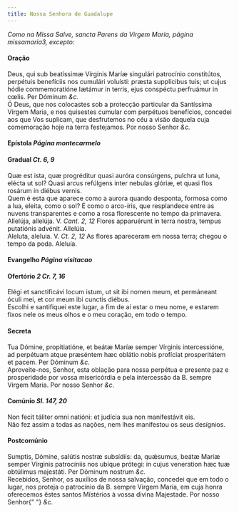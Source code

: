 ```yaml
---
title: Nossa Senhora de Guadalupe
---
```


<em>
  Como na Missa Salve, sancta Parens da Virgem Maria, página missamaria3,
  excepto:
</em>

<h4 class="text-center">Oração</h4>
<div class="grid grid-cols-2 gap-5">
  <div class="col-6 dropcaps text-justify">
    Deus, qui sub beatíssimæ Vírginis Maríæ singulári patrocínio constitútos,
    perpétuis benefíciis nos cumulári voluísti: præsta supplícibus tuis; ut
    cujus hódie commemoratióne lætámur in terris, ejus conspéctu perfruámur in
    cœlis. Per Dóminum <em>&c.</em>
  </div>
  <div class="col-6 dropcaps text-justify">
    Ó Deus, que nos colocastes sob a protecção particular da Santíssima Virgem
    Maria, e nos quisestes cumular com perpétuos benefícios, concedei aos que
    Vos suplicam, que desfrutemos no céu a visão daquela cuja comemoração hoje
    na terra festejamos. Por nosso Senhor <em>&c.</em>
  </div>
</div>

<h4 class="text-center">
  Epístola <em>Página montecarmelo</em>
</h4>

<h4 class="text-center">
  Gradual <em>Ct. 6, 9</em>
</h4>
<div class="grid grid-cols-2 gap-5">
  <div class="col-6 dropcaps text-justify">
    Quæ est ista, quæ progréditur quasi auróra consúrgens, pulchra ut luna,
    elécta ut sol? Quasi arcus refúlgens inter nebulas glóriæ, et quasi flos
    rosárum in diébus vernis.
  </div>
  <div class="col-6 dropcaps text-justify">
    Quem é esta que aparece como a aurora quando desponta, formosa como a lua,
    eleita, como o sol? É como o arco-íris, que resplandece entre as nuvens
    transparentes e como a rosa florescente no tempo da primavera.
  </div>
  <div class="col-6 text-justify">
    Allelúja, allelúja. V. <em>Cant. 2, 12</em> Flores apparuérunt in terra
    nostra, tempus putatiónis advénit. Allelúia.
  </div>
  <div class="col-6 text-justify">
    Aleluta, aleluia. V. <em>Ct. 2, 12</em> As flores apareceram em nossa terra;
    chegou o tempo da poda. Aleluía.
  </div>
</div>

<h4 class="text-center">
  Evangelho <em>Página visitacao</em>
</h4>

<h4 class="text-center">
  Ofertório <em>2 Cr. 7, 16</em>
</h4>
<div class="grid grid-cols-2 gap-5">
  <div class="col-6 dropcaps text-justify">
    Elégi et sanctificávi locum istum, ut sit ibi nomen meum, et permáneant
    óculi mei, et cor meum ibi cunctis diébus.
  </div>
  <div class="col-6 dropcaps text-justify">
    Escolhi e santifiquei este lugar, a fim de aí estar o meu nome, e estarem
    fixos nele os meus olhos e o meu coração, em todo o tempo.
  </div>
</div>

<h4 class="text-center">Secreta</h4>
<div class="grid grid-cols-2 gap-5">
  <div class="col-6 dropcaps text-justify">
    Tua Dómine, propitiatióne, et beátæ Maríæ semper Vírginis intercessióne, ad
    perpétuam atque præséntem hæc oblátio nobis profíciat prosperitátem et
    pacem. Per Dóminum <em>&c.</em>
  </div>
  <div class="col-6 dropcaps text-justify">
    Aproveite-nos, Senhor, esta oblação para nossa perpétua e presente paz e
    prosperidade por vossa misericórdia e pela íntercessão da B. sempre Virgem
    Maria. Por nosso Senhor <em>&c.</em>
  </div>
</div>

<h4 class="text-center">
  Comúnio <em>Sl. 147, 20</em>
</h4>
<div class="grid grid-cols-2 gap-5">
  <div class="col-6 dropcaps text-justify">
    Non fecit táliter omni natióni: et judícia sua non manifestávit eis.
  </div>
  <div class="col-6 dropcaps text-justify">
    Não fez assim a todas as nações, nem lhes manifestou os seus desígnios.
  </div>
</div>

<h4 class="text-center">Postcomúnio</h4>
<div class="grid grid-cols-2 gap-5">
  <div class="col-6 dropcaps text-justify">
    Sumptis, Dómine, salútis nostræ subsídiis: da, quǽsumus, beátæ Maríæ semper
    Vírginis patrocíniis nos ubíque prótegi: in cujus veneration hæc tuæ
    obtúlimus majestáti. Per Dóminum nostrum <em>&c.</em>
  </div>
  <div class="col-6 dropcaps text-justify">
    Recebidos, Senhor, os auxílios de nossa salvação, concedei que em todo o
    lugar, nos proteja o patrocínio da B. sempre Virgem Maria, em cuja honra
    oferecemos êstes santos Místérios à vossa divina Majestade. Por nosso Senhor{" "}
    <em>&c.</em>
  </div>
</div>
